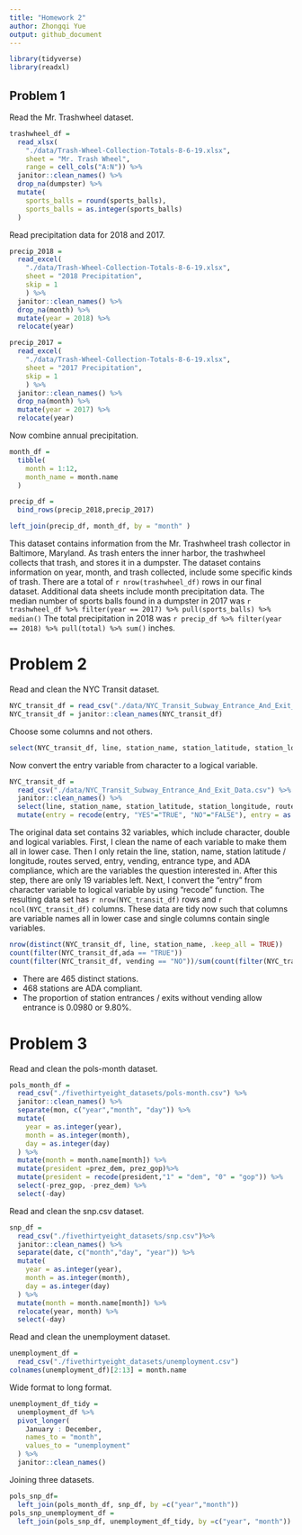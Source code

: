 ```yaml
---
title: "Homework 2"
author: Zhongqi Yue
output: github_document
---
```


```r
library(tidyverse)
library(readxl)
```

## Problem 1

Read the Mr. Trashwheel dataset.

```r
trashwheel_df = 
  read_xlsx(
    "./data/Trash-Wheel-Collection-Totals-8-6-19.xlsx",
    sheet = "Mr. Trash Wheel",
    range = cell_cols("A:N")) %>% 
  janitor::clean_names() %>% 
  drop_na(dumpster) %>% 
  mutate(
    sports_balls = round(sports_balls),
    sports_balls = as.integer(sports_balls)
  )
```

Read precipitation data for 2018 and 2017.

```r
precip_2018 =
  read_excel(
    "./data/Trash-Wheel-Collection-Totals-8-6-19.xlsx",
    sheet = "2018 Precipitation",
    skip = 1
    ) %>% 
  janitor::clean_names() %>% 
  drop_na(month) %>% 
  mutate(year = 2018) %>% 
  relocate(year)

precip_2017 =
  read_excel(
    "./data/Trash-Wheel-Collection-Totals-8-6-19.xlsx",
    sheet = "2017 Precipitation",
    skip = 1
    ) %>% 
  janitor::clean_names() %>% 
  drop_na(month) %>% 
  mutate(year = 2017) %>% 
  relocate(year)
```

Now combine annual precipitation.

```r
month_df = 
  tibble(
    month = 1:12,
    month_name = month.name
  )

precip_df = 
  bind_rows(precip_2018,precip_2017) 

left_join(precip_df, month_df, by = "month" )
```

This dataset contains information from the Mr. Trashwheel trash collector in Baltimore, Maryland. As trash enters the inner harbor, the trashwheel collects that trash, and stores it in a dumpster. The dataset contains information on year, month, and trash collected, include some specific kinds of trash. There are a total of `r nrow(trashwheel_df)` rows in our final dataset. Additional data sheets include month precipitation data.
The median number of sports balls found in a dumpster in 2017 was `r trashwheel_df %>% filter(year == 2017) %>% pull(sports_balls) %>% median()`
The total precipitation in 2018 was `r precip_df %>% filter(year == 2018) %>% pull(total) %>% sum()` inches.

# Problem 2

Read and clean the NYC Transit dataset.

```r
NYC_transit_df = read_csv("./data/NYC_Transit_Subway_Entrance_And_Exit_Data.csv")
NYC_transit_df = janitor::clean_names(NYC_transit_df)
```

Choose some columns and not others.

```r
select(NYC_transit_df, line, station_name, station_latitude, station_longitude, route1, route2, route3, route4, route5, route6, route7, route8, route9, route10, route11, entry, vending, entrance_type, ada)
```

Now convert the entry variable from character to a logical variable.

```r
NYC_transit_df = 
  read_csv("./data/NYC_Transit_Subway_Entrance_And_Exit_Data.csv") %>% 
  janitor::clean_names() %>% 
  select(line, station_name, station_latitude, station_longitude, route1, route2, route3, route4, route5, route6, route7, route8, route9, route10, route11, entry, vending, entrance_type, ada) %>% 
  mutate(entry = recode(entry, "YES"="TRUE", "NO"="FALSE"), entry = as.logical(entry))
```

The original data set contains 32 variables, which include character, double and logical variables. First, I clean the name of each variable to make them all in lower case. Then I only retain the line, station, name, station latitude / longitude, routes served, entry, vending, entrance type, and ADA compliance, which are the variables the question interested in. After this step, there are only 19 variables left. Next, I convert the "entry" from character variable to logical variable by using "recode" function. The resulting data set has `r nrow(NYC_transit_df)` rows and `r ncol(NYC_transit_df)` columns. These data are tidy now such that columns are variable names all in lower case and single columns contain single variables.

```r
nrow(distinct(NYC_transit_df, line, station_name, .keep_all = TRUE))
count(filter(NYC_transit_df,ada == "TRUE"))
count(filter(NYC_transit_df, vending == "NO"))/sum(count(filter(NYC_transit_df, entry == "TRUE"))+count(filter(NYC_transit_df, entry == "FALSE")))
```

* There are 465 distinct stations.
* 468 stations are ADA compliant.
* The proportion of station entrances / exits without vending allow entrance is 0.0980 or 9.80%.

# Problem 3

Read and clean the pols-month dataset.

```r
pols_month_df = 
  read_csv("./fivethirtyeight_datasets/pols-month.csv") %>% 
  janitor::clean_names() %>% 
  separate(mon, c("year","month", "day")) %>% 
  mutate(
    year = as.integer(year),
    month = as.integer(month),
    day = as.integer(day)
  ) %>% 
  mutate(month = month.name[month]) %>% 
  mutate(president =prez_dem, prez_gop)%>% 
  mutate(president = recode(president,"1" = "dem", "0" = "gop")) %>% 
  select(-prez_gop, -prez_dem) %>% 
  select(-day)
```

Read and clean the snp.csv dataset.

```r
snp_df = 
  read_csv("./fivethirtyeight_datasets/snp.csv")%>% 
  janitor::clean_names() %>% 
  separate(date, c("month","day", "year")) %>% 
  mutate(
    year = as.integer(year),
    month = as.integer(month),
    day = as.integer(day)
  ) %>% 
  mutate(month = month.name[month]) %>% 
  relocate(year, month) %>% 
  select(-day)
```

Read and clean the unemployment dataset.

```r
unemployment_df = 
  read_csv("./fivethirtyeight_datasets/unemployment.csv") 
colnames(unemployment_df)[2:13] = month.name
```

Wide format to long format.

```r
unemployment_df_tidy = 
  unemployment_df %>% 
  pivot_longer(
    January : December,
    names_to = "month",
    values_to = "unemployment"
  ) %>% 
  janitor::clean_names()
```

Joining three datasets.

```r
pols_snp_df=
  left_join(pols_month_df, snp_df, by =c("year","month"))
pols_snp_unemployment_df =
  left_join(pols_snp_df, unemployment_df_tidy, by =c("year", "month"))
```